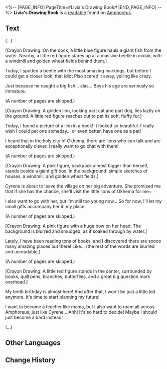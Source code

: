 <%-- [PAGE_INFO]
PageTitle=#Livia's Drawing Book#
[END_PAGE_INFO] --%>
{{Readable Infobox
|id           = 569
|partIds      = 190898
|title        = 
|image        = Item Livia's Drawing Book.png
|world        = Amphoreus
|parts        = 1
|author       = <!--to be added-->
|description  = A drawing book belonging to Livia, filled with vivid depictions of her rich inner world.
|part1        = Livia's Drawing Book
|source1      = {{cx|Source missing}}
|characters   = 
|factions     = Okhema
}}
'''Livia's Drawing Book''' is a [[readable]] found on [[Amphoreus]].
<!--
==Location==
{{Map Embed|<map name>|<marker id>}}
-->
==Text==
(...)

[Crayon Drawing: On the dock, a little blue figure hauls a giant fish from the water. Nearby, a little red figure stares up at a massive beetle in midair, with a windmill and golden wheat fields behind them.]

Today, I spotted a beetle with the most amazing markings, but before I could get a closer look, that idiot Piso scared it away, yelling like crazy.

Just because he caught a big fish... alas... Boys his age are seriously so immature.

(A number of pages are skipped.)

[Crayon Drawing: A golden lion, looking part cat and part dog, lies lazily on the ground. A little red figure reaches out to pet its soft, fluffy fur.]

Today, I found a picture of a lion in a book! It looked so beautiful. I really wish I could pet one someday... or even better, have one as a pet!

I heard that in the holy city of Okhema, there are lions who can talk and are exceptionally clever. I really want to go chat with them!

(A number of pages are skipped.)

[Crayon Drawing: A pink figure, backpack almost bigger than herself, stands beside a giant gift box. In the background: simple sketches of houses, a windmill, and golden wheat fields.]

Cyrene is about to leave the village on her big adventure. She promised me that if she has the chance, she'll visit the little lions of Okhema for me~

I also want to go with her, but I'm still too young now... So for now, I'll let my small gifts accompany her in my place.

(A number of pages are skipped.)

[Crayon Drawing: A pink figure with a huge bow on her head. The background is blurred and smudged, as if soaked through by water.]

Lately, I have been reading tons of books, and I discovered there are soooo many amazing places out there! Like... (the rest of the words are blurred and unreadable.)

(A number of pages are skipped.)

[Crayon Drawing: A little red figure stands in the center, surrounded by books, quill pens, branches, butterflies, and a great big question mark overhead.]

My tenth birthday is almost here! And after that, I won't be just a little kid anymore. It's time to start planning my future!

I want to become a teacher like mama, but I also want to roam all across Amphoreus, just like Cyrene... Ahh! It's so hard to decide! Maybe I should just become a bard instead!

(...)

<!--
==Trivia==
* 
-->
==Other Languages==
{{Other Languages
|en   = Livia's Drawing Book
|zhs  = 莉维娅的绘本
|zht  = 莉維婭的繪本
|ja   = リウィアの絵本
|ko   = 리비아의 그림책
|es   = Cuaderno de dibujo de Livia
|fr   = Carnet de croquis de Livia
|ru   = Альбом Ливии
|th   = สมุดภาพของ Livia
|vi   = Sách Tranh Của Livia
|de   = Livias Bilderbuch
|id   = Buku Gambar Livia
|pt   = Livro Ilustrado de Livia
}}

==Change History==
{{Change History|3.4}}